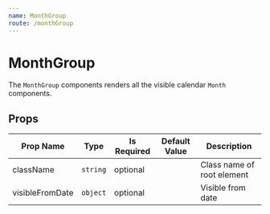 ```yaml
---
name: MonthGroup
route: /monthGroup
---
```

# MonthGroup

The `MonthGroup` components renders all the visible calendar `Month` components.

## Props
| Prop Name | Type | Is Required | Default Value | Description |
|-|-|-|-|-|
| className| `string`| optional| | Class name of root element|
| visibleFromDate| `object`| optional| | Visible from date |
